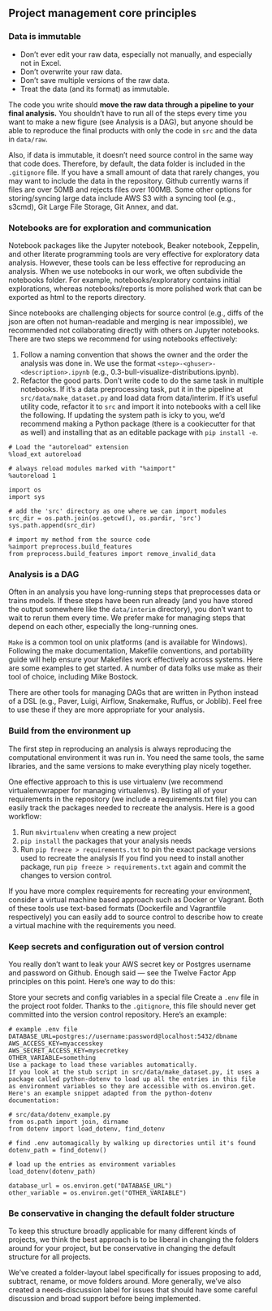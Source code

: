 ## Project management core principles

### Data is immutable

+ Don't ever edit your raw data, especially not manually, and especially not in Excel.
+ Don't overwrite your raw data.
+ Don't save multiple versions of the raw data.
+ Treat the data (and its format) as immutable.

The code you write should **move the raw data through a pipeline to your final analysis.**
You shouldn't have to run all of the steps every time you want to make a new figure (see Analysis is a DAG), but anyone should be able to reproduce the final products with only the code in `src` and the data in `data/raw`.

Also, if data is immutable, it doesn't need source control in the same way that code does. Therefore, by default, the data folder is included in the `.gitignore` file. If you have a small amount of data that rarely changes, you may want to include the data in the repository. Github currently warns if files are over 50MB and rejects files over 100MB. Some other options for storing/syncing large data include AWS S3 with a syncing tool (e.g., s3cmd), Git Large File Storage, Git Annex, and dat.


### Notebooks are for exploration and communication

Notebook packages like the Jupyter notebook, Beaker notebook, Zeppelin, and other literate programming tools are very effective for exploratory data analysis. However, these tools can be less effective for reproducing an analysis. When we use notebooks in our work, we often subdivide the notebooks folder. For example, notebooks/exploratory contains initial explorations, whereas notebooks/reports is more polished work that can be exported as html to the reports directory.

Since notebooks are challenging objects for source control (e.g., diffs of the json are often not human-readable and merging is near impossible), we recommended not collaborating directly with others on Jupyter notebooks. There are two steps we recommend for using notebooks effectively:

1. Follow a naming convention that shows the owner and the order the analysis was done in. We use the format `<step>-<ghuser>-<description>.ipynb` (e.g., 0.3-bull-visualize-distributions.ipynb).
1. Refactor the good parts. Don't write code to do the same task in multiple notebooks. If it's a data preprocessing task, put it in the pipeline at `src/data/make_dataset.py` and load data from data/interim. If it's useful utility code, refactor it to `src` and import it into notebooks with a cell like the following. If updating the system path is icky to you, we'd recommend making a Python package (there is a cookiecutter for that as well) and installing that as an editable package with `pip install -e`.

```
# Load the "autoreload" extension
%load_ext autoreload

# always reload modules marked with "%aimport"
%autoreload 1

import os
import sys

# add the 'src' directory as one where we can import modules
src_dir = os.path.join(os.getcwd(), os.pardir, 'src')
sys.path.append(src_dir)

# import my method from the source code
%aimport preprocess.build_features
from preprocess.build_features import remove_invalid_data
```


### Analysis is a DAG

Often in an analysis you have long-running steps that preprocesses data or trains models. If these steps have been run already (and you have stored the output somewhere like the `data/interim` directory), you don't want to wait to rerun them every time. We prefer make for managing steps that depend on each other, especially the long-running ones.

`Make` is a common tool on unix platforms (and is available for Windows). Following the make documentation, Makefile conventions, and portability guide will help ensure your Makefiles work effectively across systems. Here are some examples to get started. A number of data folks use make as their tool of choice, including Mike Bostock.

There are other tools for managing DAGs that are written in Python instead of a DSL (e.g., Paver, Luigi, Airflow, Snakemake, Ruffus, or Joblib). Feel free to use these if they are more appropriate for your analysis.


### Build from the environment up

The first step in reproducing an analysis is always reproducing the computational environment it was run in. You need the same tools, the same libraries, and the same versions to make everything play nicely together.

One effective approach to this is use virtualenv (we recommend virtualenvwrapper for managing virtualenvs). By listing all of your requirements in the repository (we include a requirements.txt file) you can easily track the packages needed to recreate the analysis. Here is a good workflow:

1. Run `mkvirtualenv` when creating a new project
1. `pip install` the packages that your analysis needs
1. Run `pip freeze > requirements.txt` to pin the exact package versions used to recreate the analysis
If you find you need to install another package, run `pip freeze > requirements.txt` again and commit the changes to version control.

If you have more complex requirements for recreating your environment, consider a virtual machine based approach such as Docker or Vagrant. Both of these tools use text-based formats (Dockerfile and Vagrantfile respectively) you can easily add to source control to describe how to create a virtual machine with the requirements you need.


### Keep secrets and configuration out of version control

You really don't want to leak your AWS secret key or Postgres username and password on Github. Enough said — see the Twelve Factor App principles on this point. Here's one way to do this:

Store your secrets and config variables in a special file
Create a `.env` file in the project root folder. Thanks to the `.gitignore`, this file should never get committed into the version control repository. Here's an example:

```
# example .env file
DATABASE_URL=postgres://username:password@localhost:5432/dbname
AWS_ACCESS_KEY=myaccesskey
AWS_SECRET_ACCESS_KEY=mysecretkey
OTHER_VARIABLE=something
Use a package to load these variables automatically.
If you look at the stub script in src/data/make_dataset.py, it uses a package called python-dotenv to load up all the entries in this file as environment variables so they are accessible with os.environ.get. Here's an example snippet adapted from the python-dotenv documentation:

# src/data/dotenv_example.py
from os.path import join, dirname
from dotenv import load_dotenv, find_dotenv

# find .env automagically by walking up directories until it's found
dotenv_path = find_dotenv()

# load up the entries as environment variables
load_dotenv(dotenv_path)

database_url = os.environ.get("DATABASE_URL")
other_variable = os.environ.get("OTHER_VARIABLE")
```

### Be conservative in changing the default folder structure

To keep this structure broadly applicable for many different kinds of projects, we think the best approach is to be liberal in changing the folders around for your project, but be conservative in changing the default structure for all projects.

We've created a folder-layout label specifically for issues proposing to add, subtract, rename, or move folders around. More generally, we've also created a needs-discussion label for issues that should have some careful discussion and broad support before being implemented.

